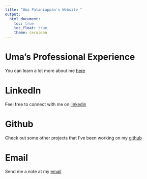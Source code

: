 ```yaml
---
title: "Uma Palaniappan's Website "
output: 
  html_document:
    toc: true
    toc_float: true
    theme: cerulean
---
```


#  Uma's Professional Experience 

You can learn a lot more about me [here](aboutme.html)

# LinkedIn
Feel free to connect with me on [linkedin](https://www.linkedin.com/in/uma-palaniappan/)

# Github
Check out some other projects that I've been working on my [github](https://github.com/unp2000/)

# Email 
Send me a note at my [email](unp2000@cumc.columbia.edu)

